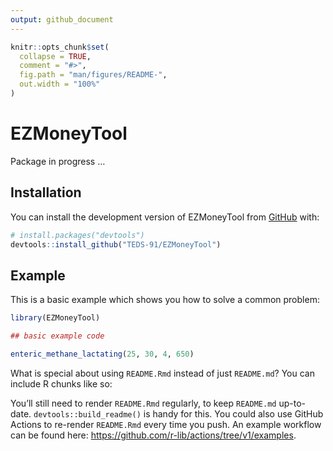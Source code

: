 ```yaml
---
output: github_document
---
```


<!-- README.md is generated from README.Rmd. Please edit that file -->

```r
knitr::opts_chunk$set(
  collapse = TRUE,
  comment = "#>",
  fig.path = "man/figures/README-",
  out.width = "100%"
)
```

# EZMoneyTool

<!-- badges: start -->
<!-- badges: end -->

Package in progress ...

## Installation

You can install the development version of EZMoneyTool from [GitHub](https://github.com/) with:

``` r
# install.packages("devtools")
devtools::install_github("TEDS-91/EZMoneyTool")
```

## Example

This is a basic example which shows you how to solve a common problem:

```r

library(EZMoneyTool)

## basic example code

enteric_methane_lactating(25, 30, 4, 650)

```

What is special about using `README.Rmd` instead of just `README.md`? You can include R chunks like so:

You'll still need to render `README.Rmd` regularly, to keep `README.md` up-to-date. `devtools::build_readme()` is handy for this. You could also use GitHub Actions to re-render `README.Rmd` every time you push. An example workflow can be found here: <https://github.com/r-lib/actions/tree/v1/examples>.


